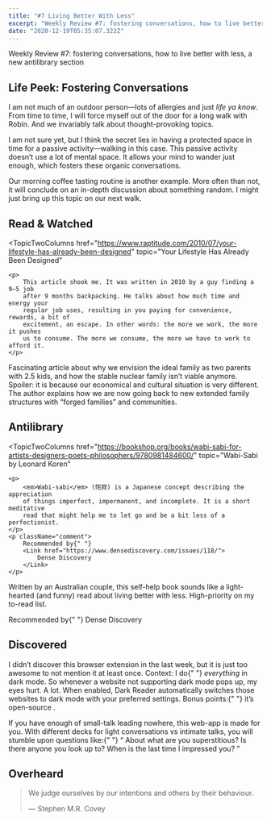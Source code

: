 ```yaml
---
title: "#7 Living Better With Less"
excerpt: "Weekly Review #7: fostering conversations, how to live better with less, a new antilibrary section"
date: "2020-12-19T05:35:07.322Z"
---
```


<Flex>
	<Column double>
		<FeaturedArtistImage
			artistHref="https://dribbble.com/shots/9712368-Unused-artwork"
			imageSrc="https://cdn.dribbble.com/users/18850/screenshots/9712368/media/226bdf86a9a7d9470eb1f00dedf274c0.png"
			imageAlt="Unused artwork by John Mata"
			artistName="John Mata"
		/>
	</Column>
	<Column>
		<p>
			Weekly Review #7: fostering conversations, how to live better with less, a
			new antilibrary section
		</p>
	</Column>
</Flex>

## Life Peek: Fostering Conversations

I am not much of an outdoor person—lots of allergies and just _life ya know_. From time to time, I will force myself out of the door for a long walk with Robin. And we invariably talk about thought-provoking topics.

I am not sure yet, but I think the secret lies in having a protected space in time for a passive activity—walking in this case. This passive activity doesn’t use a lot of mental space. It allows your mind to wander just enough, which fosters these organic conversations.

Our morning coffee tasting routine is another example. More often than not, it will conclude on an in-depth discussion about something random. I might just bring up this topic on our next walk.

## Read & Watched

<TopicTwoColumns
	href="https://www.raptitude.com/2010/07/your-lifestyle-has-already-been-designed"
	topic="Your Lifestyle Has Already Been Designed"
>
	<p>
		This article shook me. It was written in 2010 by a guy finding a 9–5 job
		after 9 months backpacking. He talks about how much time and energy your
		regular job uses, resulting in you paying for convenience, rewards, a bit of
		excitement, an escape. In other words: the more we work, the more it pushes
		us to consume. The more we consume, the more we have to work to afford it.
	</p>
</TopicTwoColumns>
<TopicTwoColumns
	href="https://www.theatlantic.com/magazine/archive/2020/03/the-nuclear-family-was-a-mistake"
	topic="The Nuclear Family Was a Mistake"
>
	<p>
		Fascinating article about why we envision the ideal family as two parents
		with 2.5 kids, and how the stable nuclear family isn’t viable anymore.
		Spoiler: it is because our economical and cultural situation is very
		different. The author explains how we are now going back to new extended
		family structures with <q>forged families</q> and communities.
	</p>
</TopicTwoColumns>

## Antilibrary

<TopicTwoColumns
	href="https://bookshop.org/books/wabi-sabi-for-artists-designers-poets-philosophers/9780981484600/"
	topic="Wabi-Sabi by Leonard Koren"
>
	<p>
		<em>Wabi-sabi</em> (侘寂) is a Japanese concept describing the appreciation
		of things imperfect, impermanent, and incomplete. It is a short meditative
		read that might help me to let go and be a bit less of a perfectionist.
	</p>
	<p className="comment">
		Recommended by{" "}
		<Link href="https://www.densediscovery.com/issues/118/">
			Dense Discovery
		</Link>
	</p>
</TopicTwoColumns>
<TopicTwoColumns
	href="https://www.frugalhedonism.com/"
	topic="The Art of Frugal Hedonism by Annie Raser-Rowland and Adam Grubb"
>
	<p>
		Written by an Australian couple, this self-help book sounds like a
		light-hearted (and funny) read about living better with less. High-priority
		on my to-read list.
	</p>
	<p className="comment">
		Recommended by{" "}
		<Link href="https://www.densediscovery.com/issues/118/">
			Dense Discovery
		</Link>
	</p>
</TopicTwoColumns>

## Discovered

<TopicTwoColumns href="https://darkreader.org/" topic="Dark Reader">
	<p>
		I didn’t discover this browser extension in the last week, but it is just
		too awesome to not mention it at least once. Context: I do{" "}
		<em>everything</em> in dark mode. So whenever a website not supporting dark
		mode pops up, my eyes hurt. A lot. When enabled, Dark Reader automatically
		switches those websites to dark mode with your preferred settings. Bonus
		points:{" "}
		<Link href="https://github.com/darkreader/darkreader">
			it’s open-source
		</Link>
		.
	</p>
</TopicTwoColumns>
<TopicTwoColumns
	href="https://www.datenightquestions.com/"
	topic="Date Night Questions"
>
	<p>
		If you have enough of small-talk leading nowhere, this web-app is made for
		you. With different decks for light conversations vs intimate talks, you
		will stumble upon questions like:{" "}
		<q>
			About what are you superstitious? Is there anyone you look up to? When is
			the last time I impressed you?
		</q>
	</p>
</TopicTwoColumns>

## Overheard

> We judge ourselves by our intentions and others by their behaviour.
>
> — Stephen M.R. Covey
